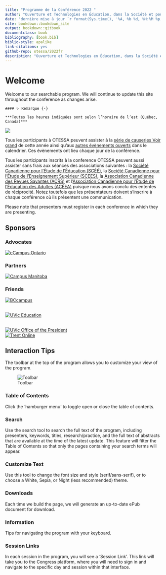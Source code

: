 ```yaml
--- 
title: "Programme de la Conférence 2022 "
author: "Ouverture et Technologies en Éducation, dans la Société et pour l’avancement des Savoirs"
date: "dernière mise à jour `r format(Sys.time(), '%A, %b %d, %H:%M %p, %Z')`"
site: bookdown::bookdown_site
output: bookdown::gitbook
documentclass: book
bibliography: [book.bib]
biblio-style: apalike
link-citations: yes
github-repo: otessa/2022fr
description: "Ouverture et Technologies en Éducation, dans la Société et pour l’avancement des Savoirs"
---
```


# Welcome {-}

Welcome to our searchable program. We will continue to update this site throughout the conference as changes arise.


```block

#### ✨ Remarque {-}

***Toutes les heures indiquées sont selon l’horaire de l’est (Québec, Canada)***
```

![](assets/media/image2.jpeg)

Tous les participants à OTESSA peuvent assister à la [série de causeries Voir grand](https://www.federationhss.ca/fr/congres/congres-2022/programme/programmation-ouverte){target="_blank"} de cette année ainsi qu’aux [autres évènements ouverts](https://www.federationhss.ca/fr/congres/congres-2022/calendrier-des-evenements-ouverts){target="_blank"} dans le calendrier. Ces évènements ont lieu chaque jour de la conférence. 

Tous les participants inscrits à la conference OTESSA peuvent aussi assister sans frais aux séances des associations suivantes :  la [Société Canadienne pour l’Étude de l’Éducation (SCÉÉ)](https://csse-scee.ca/fr){target="_blank"}, la [Société Canadienne pour l’Étude de l’Enseignement Supérieur (SCEES)](https://csshe-scees.ca/francais/){target="_blank"}, la [Association Canadienne des Revues Savantes (ACRS)](https://www.calj-acrs.ca/fr){target="_blank"} et l’[Association Canadienne pour l’Étude de l’Éducation des Adultes (ACÉÉA)](https://www.casae-aceea.ca/){target="_blank"} puisque nous avons conclu des ententes de réciprocité. Notez toutefois que les présentateurs doivent s’inscrire à chaque conférence où ils présentent une communication. 
 

Please note that presenters must register in each conference in which they are presenting. 


## Sponsors {-}

### Advocates {-}

[![eCampus Ontario](assets/media/ecampuso.jpg)](https://www.ecampusontario.ca/){target="_blank"}  


### Partners {-}

[![Campus Manitoba](assets/media/CampusMB.jpg)](https://www.campusmanitoba.ca/){target="_blank"}  

### Friends {-}

[![BCcampus](assets/media/bccampus.jpg)](https://bccampus.ca){target="_blank"}  
<br>  

[![UVic Education](assets/media/uvic-ed.jpg)](https://uvic.ca/education){target="_blank"}  
<br>

[![UVic Office of the President](assets/media/Uvic-pres.jpg)](https://uvic.ca/president){target="_blank"}  
[![Trent Online](assets/media/TrentOnline.jpg)](https://trentu.ca/online){target="_blank"}  

## Interaction Tips {-}

The toolbar at the top of the program allows you to customize your view of the program.

![Toolbar](assets/media/image3.png)

### Table of Contents {-}

Click the 'hamburger menu' to toggle open or close the table of contents.

### Search  {-}

Use the search tool to search the full text of the program, including presenters, keywords, titles, research/practice, and the full text of abstracts that are available at the time of the latest update. This feature will filter the Table of Contents so that only the pages containing your search terms will appear.

### Customize Text {-}

Use this tool to change the font size and style (serif/sans-serif), or to choose a White, Sepia, or Night (less recommended) theme.

### Downloads {-}

Each time we build the page, we will generate an up-to-date ePub document for download.

### Information {-}

Tips for navigating the program with your keyboard.

### Session Links {-}

In each session in the program, you will see a 'Session Link'. This link will take you to the Congress platform, where you will need to sign in and navigate to the specific day and session within that interface.
